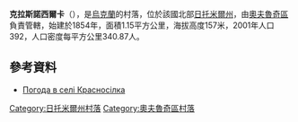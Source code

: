{{coord|51|16|1|N|28|37|33|E|scale:30000|display=title}}

'''克拉斯諾西爾卡'''（{{lang-uk|Красносілка}}），是[[烏克蘭|烏克蘭]]的村落，位於該國北部[[日托米爾州|日托米爾州]]，由[[奧夫魯奇區|奧夫魯奇區]]負責管轄，始建於1854年，面積1.15平方公里，海拔高度157米，2001年人口392，人口密度每平方公里340.87人。

==參考資料== 
* [http://weather.in.ua/ua/zhitomirskaja/12157 Погода в селі Красносілка] {{Wayback|url=http://weather.in.ua/ua/zhitomirskaja/12157 |date=20111219163201 }}

{{DEFAULTSORT:Красносілка}}
[[Category:日托米爾州村落|Category:日托米爾州村落]]
[[Category:奧夫魯奇區村落|Category:奧夫魯奇區村落]]


{{Zhytomyr-geo-stub}}